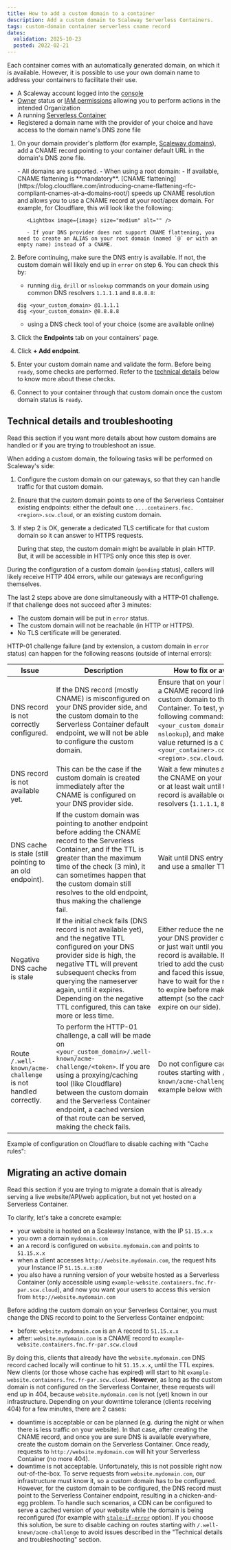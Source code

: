 ```yaml
---
title: How to add a custom domain to a container
description: Add a custom domain to Scaleway Serverless Containers.
tags: custom-domain container serverless cname record
dates:
  validation: 2025-10-23
  posted: 2022-02-21
---
```




Each container comes with an automatically generated domain, on which it is available. However, it is possible to use your own domain name to address your containers to facilitate their use.

<Requirements />

- A Scaleway account logged into the [console](https://console.scaleway.com)
- [Owner](/iam/concepts/#owner) status or [IAM permissions](/iam/concepts/#permission) allowing you to perform actions in the intended Organization
- A running [Serverless Container](/serverless-containers/how-to/deploy-container/)
- Registered a domain name with the provider of your choice and have access to the domain name's DNS zone file

1. On your domain provider's platform (for example, [Scaleway domains](/domains-and-dns/how-to/manage-dns-records/)), add a CNAME record pointing to your container default URL in the domain's DNS zone file.

    <Message type="note">
      - All domains are supported.
      - When using a root domain:
          - If available, CNAME flattening is **mandatory**. [CNAME flattening](https://blog.cloudflare.com/introducing-cname-flattening-rfc-compliant-cnames-at-a-domains-root/) speeds up CNAME resolution and allows you to use a CNAME record at your root/apex domain. For example, for Cloudflare, this will look like the following:

          <Lightbox image={image} size="medium" alt="" />

          - If your DNS provider does not support CNAME flattening, you need to create an ALIAS on your root domain (named `@` or with an empty name) instead of a CNAME.
    </Message>
2. Before continuing, make sure the DNS entry is available. If not, the custom domain will likely end up in `error` on step 6. You can check this by:
    - running `dig`, `drill` or `nslookup` commands on your domain using common DNS resolvers `1.1.1.1` and `8.8.8.8`:
    ```shell
    dig <your_custom_domain> @1.1.1.1
    dig <your_custom_domain> @8.8.8.8
    ```
    - using a DNS check tool of your choice (some are available online)
3. Click the **Endpoints** tab on your containers' page.
4. Click **+ Add endpoint**.
5. Enter your custom domain name and validate the form.
    <Message type="note">
      Before being `ready`, some checks are performed. Refer to the [technical details](#technical-details-and-troubleshooting) below to know more about these checks.
    </Message>
6.  Connect to your container through that custom domain once the custom domain status is `ready`.

## Technical details and troubleshooting

Read this section if you want more details about how custom domains are handled or if you are trying to troubleshoot an issue.

When adding a custom domain, the following tasks will be performed on Scaleway's side:

1. Configure the custom domain on our gateways, so that they can handle traffic for that custom domain.
2. Ensure that the custom domain points to one of the Serverless Container existing endpoints: either the default one `....containers.fnc.<region>.scw.cloud`, or an existing custom domain.
3. If step 2 is OK, generate a dedicated TLS certificate for that custom domain so it can answer to HTTPS requests.

    <Message type="note">
      During that step, the custom domain might be available in plain HTTP. But, it will be accessible in HTTPS only once this step is over.
    </Message>

During the configuration of a custom domain (`pending` status), callers will likely receive HTTP 404 errors, while our gateways are reconfiguring themselves.

The last 2 steps above are done simultaneously with a HTTP-01 challenge. If that challenge does not succeed after 3 minutes:

- The custom domain will be put in `error` status.
- The custom domain will not be reachable (in HTTP or HTTPS).
- No TLS certificate will be generated.

HTTP-01 challenge failure (and by extension, a custom domain in `error` status) can happen for the following reasons (outside of internal errors):

| Issue | Description | How to fix or avoid this? |
| ----- | ----------- | ----------- |
| DNS record is not correctly configured. | If the DNS record (mostly CNAME) is misconfigured on your DNS provider side, and the custom domain to the Serverless Container default endpoint, we will not be able to configure the custom domain. | Ensure that on your DNS provider, a CNAME record links your custom domain to the Serverless Container. To test, you can run the following command: `dig <your_custom_domain>` (or `nslookup`), and make sure that the value returned is a `CNAME` record to `<your_container>.containers.fnc.<region>.scw.cloud`. |
| DNS record is not available yet. | This can be the case if the custom domain is created immediately after the CNAME is configured on your DNS provider side. | Wait a few minutes after creating the CNAME on your DNS provider, or at least wait until the DNS record is available on main resolvers (`1.1.1.1`, `8.8.8.8`). |
| DNS cache is stale (still pointing to an old endpoint). | If the custom domain was pointing to another endpoint before adding the CNAME record to the Serverless Container, and if the TTL is greater than the maximum time of the check (3 min), it can sometimes happen that the custom domain still resolves to the old endpoint, thus making the challenge fail. | Wait until DNS entry is available and use a smaller TTL. |
| Negative DNS cache is stale | If the initial check fails (DNS record is not available yet), and the negative TTL configured on your DNS provider side is high, the negative TTL will prevent subsequent checks from querying the nameserver again, until it expires. Depending on the negative TTL configured, this can take more or less time. | Either reduce the negative TTL in your DNS provider configuration, or just wait until you are sure DNS record is available. If you already tried to add the custom domain and faced this issue, you likely have to wait for the negative TTL to expire before making another attempt (so the cache can also expire on our side). |
| Route `/.well-known/acme-challenge` is not handled correctly. | To perform the HTTP-01 challenge, a call will be made on `<your_custom_domain>/.well-known/acme-challenge/<token>`. If you are using a proxying/caching tool (like Cloudflare) between the custom domain and the Serverless Container endpoint, a cached version of that route can be served, making the check fails. | Do not configure caching rules for routes starting with `/.well-known/acme-challenge`. Refer to the example below with Cloudflare. |

Example of configuration on Cloudflare to disable caching with "Cache rules":

<Lightbox image={image2} size="medium" alt="Bypass cache for /.well-known/acme-challenge routes" />

## Migrating an active domain

Read this section if you are trying to migrate a domain that is already serving a live website/API/web application, but not yet hosted on a Serverless Container.

To clarify, let's take a concrete example:

- your website is hosted on a Scaleway Instance, with the IP `51.15.x.x`
- you own a domain `mydomain.com`
- an `A` record is configured on `website.mydomain.com` and points to `51.15.x.x`
- when a client accesses `http://website.mydomain.com`, the request hits your Instance IP `51.15.x.x:80`
- you also have a running version of your website hosted as a Serverless Container (only accessible using `example-website.containers.fnc.fr-par.scw.cloud`), and now you want your users to access this version from `http://website.mydomain.com`

Before adding the custom domain on your Serverless Container, you must change the DNS record to point to the Serverless Container endpoint:

- before: `website.mydomain.com` is an A record to `51.15.x.x`
- after: `website.mydomain.com` is a CNAME record to `example-website.containers.fnc.fr-par.scw.cloud`

By doing this, clients that already have the `website.mydomain.com` DNS record cached locally will continue to hit `51.15.x.x`, until the TTL expires. New clients (or those whose cache has expired) will start to hit `example-website.containers.fnc.fr-par.scw.cloud`. **However**, as long as the custom domain is not configured on the Serverless Container, these requests will end up in 404, because `website.mydomain.com` is not (yet) known in our infrastructure. Depending on your downtime tolerance (clients receiving 404) for a few minutes, there are 2 cases:

- downtime is acceptable or can be planned (e.g. during the night or when there is less traffic on your website). In that case, after creating the CNAME record, and once you are sure DNS is available everywhere, create the custom domain on the Serverless Container. Once ready, requests to `http://website.mydomain.com` will hit your Serverless Container (no more 404).
- downtime is not acceptable. Unfortunately, this is not possible right now out-of-the-box. To serve requests from `website.mydomain.com`, our infrastructure must know it, so a custom domain has to be configured. However, for the custom domain to be configured, the DNS record must point to the Serverless Container endpoint, resulting in a chicken-and-egg problem. To handle such scenarios, a CDN can be configured to serve a cached version of your website while the domain is being reconfigured (for example with [`stale-if-error`](https://developer.mozilla.org/fr/docs/Web/HTTP/Headers/Cache-Control#stale-if-error) option). If you choose this solution, be sure to disable caching on routes starting with `/.well-known/acme-challenge` to avoid issues described in the "Technical details and troubleshooting" section.
